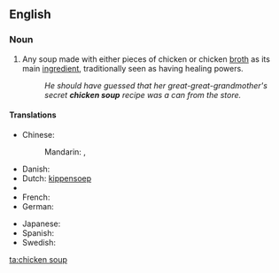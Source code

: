 ==English==
{{wikipedia}}
===Noun===
{{en-noun|s|-|sg=[[chicken]] [[soup]]}}

# Any soup made with either pieces of chicken or chicken [[broth]] as its main [[ingredient]], traditionally seen as having healing powers.
#: ''He should have guessed that her great-great-grandmother's secret '''chicken soup''' recipe was a can from the store.''

====Translations====
{{trans-top|soup as a placebo}}
* Chinese:
*: Mandarin: {{t|zh|雞湯|sc=Hani}}, {{t|zh|鸡汤|tr=jītāng|sc=Hani}}
* Danish: {{t|da|hønsekødssuppe}}
* Dutch: [[kippensoep]]
* {{trreq|Finnish}}
* French: {{t|fr|soupe de poulet}}
* German: {{t|de|Hühnersuppe}}
{{trans-mid}}
* Japanese: {{t|ja|チキンスープ|tr=chikinsūpu}}
* Spanish: {{t|es|sopa de pollo}}
* Swedish: {{t|sv|kycklingssoppa}}
{{trans-bottom}}

[[ta:chicken soup]]